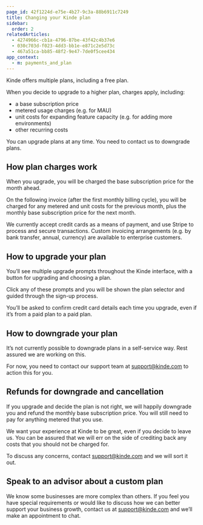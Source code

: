 ```yaml
---
page_id: 42f1224d-e75e-4b27-9c3a-88b6911c7249
title: Changing your Kinde plan
sidebar:
  order: 2
relatedArticles:
  - 4274966c-cb1a-4796-87be-43f42c4b37e6
  - 030c703d-f023-4dd3-bb1e-e871c2e5d73c
  - 467a51ca-bb85-48f2-9e47-7de0f5cee434
app_context:
  - m: payments_and_plan
---
```


Kinde offers multiple plans, including a free plan.

When you decide to upgrade to a higher plan, charges apply, including:

- a base subscription price
- metered usage charges (e.g. for MAU)
- unit costs for expanding feature capacity (e.g. for adding more environments)
- other recurring costs

You can upgrade plans at any time. You need to contact us to downgrade plans.

## How plan charges work

When you upgrade, you will be charged the base subscription price for the month ahead.

On the following invoice (after the first monthly billing cycle), you will be charged for any metered and unit costs for the previous month, plus the monthly base subscription price for the next month.

We currently accept credit cards as a means of payment, and use Stripe to process and secure transactions. Custom invoicing arrangements (e.g. by bank transfer, annual, currency) are available to enterprise customers.

## How to upgrade your plan

You’ll see multiple upgrade prompts throughout the Kinde interface, with a button for upgrading and choosing a plan.

Click any of these prompts and you will be shown the plan selector and guided through the sign-up process.

You’ll be asked to confirm credit card details each time you upgrade, even if it’s from a paid plan to a paid plan.

## How to downgrade your plan

It’s not currently possible to downgrade plans in a self-service way. Rest assured we are working on this.

For now, you need to contact our support team at support@kinde.com to action this for you.

## Refunds for downgrade and cancellation

If you upgrade and decide the plan is not right, we will happily downgrade you and refund the monthly base subscription price. You will still need to pay for anything metered that you use.

We want your experience at Kinde to be great, even if you decide to leave us. You can be assured that we will err on the side of crediting back any costs that you should not be charged for.

To discuss any concerns, contact support@kinde.com and we will sort it out.

## Speak to an advisor about a custom plan

We know some businesses are more complex than others. If you feel you have special requirements or would like to discuss how we can better support your business growth, contact us at support@kinde.com and we’ll make an appointment to chat.
